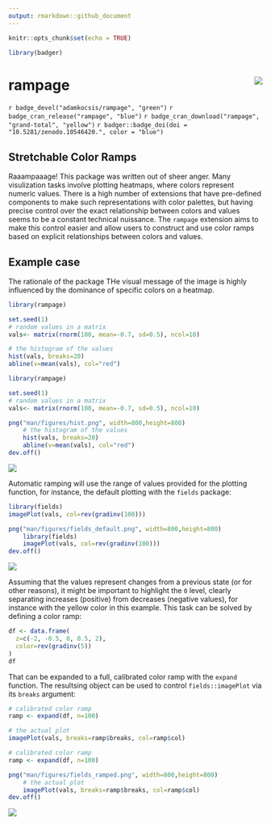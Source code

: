 ```yaml
---
output: rmarkdown::github_document
---
```


```r
knitr::opts_chunk$set(echo = TRUE)

library(badger)
```

# rampage<img src="man/figures/logo.png" align="right" />

`r badge_devel("adamkocsis/rampage", "green")`
`r badge_cran_release("rampage", "blue")`
`r badge_cran_download("rampage", "grand-total", "yellow")`
`r badger::badge_doi(doi = "10.5281/zenodo.10546420.", color = "blue")` 

## Stretchable Color Ramps 

Raaampaaage! This package was written out of sheer anger. Many visulization tasks involve plotting heatmaps, where colors represent numeric values. There is a high number of extensions that have pre-defined components to make such representations with color palettes, but having precise control over the exact relationship between colors and values seems to be a constant technical nuissance. The `rampage` extension aims to make this control easier and allow users to construct and use color ramps based on explicit relationships between colors and values.  

## Example case 

The rationale of the package
THe visual message of the image is highly influenced by the dominance of specific colors on a heatmap. 

```r
library(rampage)

set.seed(1)
# random values in a matrix
vals<- matrix(rnorm(100, mean=-0.7, sd=0.5), ncol=10)

# the histogram of the values
hist(vals, breaks=20)
abline(v=mean(vals), col="red")
```

```r
library(rampage)

set.seed(1)
# random values in a matrix
vals<- matrix(rnorm(100, mean=-0.7, sd=0.5), ncol=10)

png("man/figures/hist.png", width=800,height=800)
	# the histogram of the values
	hist(vals, breaks=20)
	abline(v=mean(vals), col="red")
dev.off()
```

![](man/figures/hist.png)


Automatic ramping will use the range of values provided for the plotting function, for instance, the default plotting with the `fields` package:

```r
library(fields)
imagePlot(vals, col=rev(gradinv(100)))
```

```r
png("man/figures/fields_default.png", width=800,height=800)
	library(fields)
	imagePlot(vals, col=rev(gradinv(100)))
dev.off()
```

![](man/figures/fields_default.png)

Assuming that the values represent changes from a previous state (or for other reasons), it might be important to highlight the `0` level, clearly separating increases (positive) from decreases (negative values), for instance with the yellow color in this example. This task can be solved by defining a color ramp:

```r
df <- data.frame(
  z=c(-2, -0.5, 0, 0.5, 2),
  color=rev(gradinv(5))
)
df
```

That can be expanded to a full, calibrated color ramp with the `expand` function. The resultsing object can be used to control `fields::imagePlot` via its `breaks` argument:

```r
# calibrated color ramp
ramp <- expand(df, n=100)

# the actual plot
imagePlot(vals, breaks=ramp$breaks, col=ramp$col)
```


```r
# calibrated color ramp
ramp <- expand(df, n=100)

png("man/figures/fields_ramped.png", width=800,height=800)
	# the actual plot
	imagePlot(vals, breaks=ramp$breaks, col=ramp$col)
dev.off()
```

![](man/figures/fields_ramped.png)
